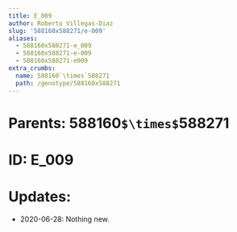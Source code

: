```yaml
---
title: E_009
author: Roberto Villegas-Diaz
slug: '588160x588271/e-009'
aliases:
  - 588160x588271-e_009
  - 588160x588271-e-009
  - 588160x588271-e009
extra_crumbs:
  name: 588160`\times`588271
  path: /genotype/588160x588271
---
```


# **Parents**: 588160`$\times$`588271
# **ID**: E_009
# **Updates**: 
 - 2020-06-28: Nothing new.
